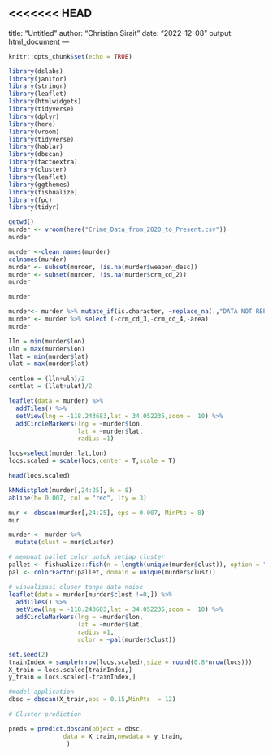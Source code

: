 <<<<<<< HEAD
---
title: "Untitled"
author: "Christian Sirait"
date: "2022-12-08"
output: html_document
---

```{r setup, include=FALSE}
knitr::opts_chunk$set(echo = TRUE)
```

```{r}
library(dslabs)
library(janitor)
library(stringr)
library(leaflet)
library(htmlwidgets)
library(tidyverse)
library(dplyr)
library(here)
library(vroom)
library(tidyverse)
library(hablar)
library(dbscan)
library(factoextra)
library(cluster)
library(leaflet)
library(ggthemes)
library(fishualize)
library(fpc)
library(tidyr)
```

```{r}
getwd()
murder <- vroom(here("Crime_Data_from_2020_to_Present.csv"))
murder
```

```{r}
murder <-clean_names(murder)
colnames(murder)
murder <- subset(murder, !is.na(murder$weapon_desc))
murder <- subset(murder, !is.na(murder$crm_cd_2))
murder
```

```{r}
murder
```

```{r}
murder<- murder %>% mutate_if(is.character, ~replace_na(.,"DATA NOT REPORTED"))%>% mutate_if(is.double, ~replace_na(.,0)) 
murder <- murder %>% select (-crm_cd_3,-crm_cd_4,-area)
murder
```

```{r}
lln = min(murder$lon)
uln = max(murder$lon)
llat = min(murder$lat)
ulat = max(murder$lat)

centlon = (lln+uln)/2
centlat = (llat+ulat)/2

leaflet(data = murder) %>% 
  addTiles() %>% 
  setView(lng = -118.243683,lat = 34.052235,zoom =  10) %>% 
  addCircleMarkers(lng = ~murder$lon, 
                   lat = ~murder$lat, 
                   radius =1)
```

```{r}
locs=select(murder,lat,lon)
locs.scaled = scale(locs,center = T,scale = T)

head(locs.scaled)
```
```{r}
kNNdistplot(murder[,24:25], k = 8)
abline(h= 0.007, col = "red", lty = 3)
```

```{r}
mur <- dbscan(murder[,24:25], eps = 0.007, MinPts = 8)
mur
```

```{r}
murder <- murder %>% 
  mutate(clust = mur$cluster)

# membuat pallet color untuk setiap cluster
pallet <- fishualize::fish(n = length(unique(murder$clust)), option = "Bryaninops_natans")
pal <- colorFactor(pallet, domain = unique(murder$clust))

# visualisasi cluser tanpa data noise
leaflet(data = murder[murder$clust !=0,]) %>% 
  addTiles() %>% 
  setView(lng = -118.243683,lat = 34.052235,zoom =  10) %>% 
  addCircleMarkers(lng = ~murder$lon, 
                   lat = ~murder$lat, 
                   radius =1,
                   color = ~pal(murder$clust))

```



```{r}
set.seed(2)
trainIndex = sample(nrow(locs.scaled),size = round(0.8*nrow(locs)))
X_train = locs.scaled[trainIndex,]
y_train = locs.scaled[-trainIndex,]

#model application
dbsc = dbscan(X_train,eps = 0.15,MinPts  = 12)

# Cluster prediction

preds = predict.dbscan(object = dbsc,
               data = X_train,newdata = y_train,
                )
```